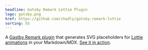 ```yaml
---
headline: Gatsby Remark Lottie Plugin
logo: gatsby.png
href: https://github.com/chadly/gatsby-remark-lottie
sorting: 55
---
```


A [Gastby Remark plugin](https://www.gatsbyjs.org/packages/gatsby-transformer-remark/) that generates SVG placeholders for [Lottie animations](https://airbnb.design/lottie/) in your Markdown/MDX. [See it in action](/web-animation/).
